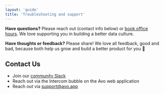 ```yaml
---
layout: 'guide'
title: 'Troubleshooting and support'
---
```


**Have questions?** Please reach out (contact info below) or [book office hours](https://www.avo.app/training). We love supporting you in building a better data culture.

**Have thoughts or feedback?** Please share! We love all feedback, good and bad, because both 
help us grow and build a better product for you 🚀

## Contact Us

- Join our [community Slack](https://www.therighttrack.avo.app/)
- Reach out via the Intercom bubble on the Avo web application
- Reach out via <a href="mailto:support@avo.app">support@avo.app</a>

